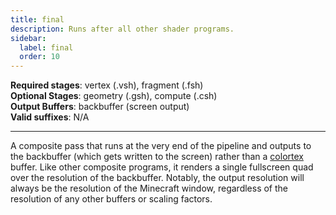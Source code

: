 ```yaml
---
title: final
description: Runs after all other shader programs.
sidebar:
  label: final
  order: 10
---
```


**Required stages**: vertex (.vsh), fragment (.fsh)  
**Optional Stages**: geometry (.gsh), compute (.csh)  
**Output Buffers**: backbuffer (screen output)  
**Valid suffixes**: N/A

-------------------------------------------------

A composite pass that runs at the very end of the pipeline and outputs to the backbuffer (which gets written to the screen) rather than a [colortex](/current/reference/buffers/colortex) buffer. Like other composite programs, it renders a single fullscreen quad over the resolution of the backbuffer. Notably, the output resolution will always be the resolution of the Minecraft window, regardless of the resolution of any other buffers or scaling factors.